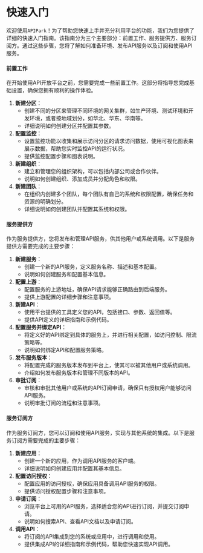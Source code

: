 # 快速入门

欢迎使用`APIPark`！为了帮助您快速上手并充分利用平台的功能，我们为您提供了详细的快速入门指南。该指南分为三个主要部分：前置工作、服务提供方、服务订阅方。通过这些步骤，您将了解如何准备环境、发布API服务以及订阅和使用API服务。

#### 前置工作

在开始使用API开放平台之前，您需要完成一些前置工作。这部分将指导您完成基础设置，确保您拥有顺利的操作体验。

1. **新建分区**：
   * 创建不同的分区来管理不同环境的网关集群，如生产环境、测试环境和开发环境，或者按地域划分，如华北、华东、华南等。
   * 详细说明如何创建分区并配置其参数。
2. **配置监控**：
   * 设置监控功能以收集和展示访问分区的请求访问数据，使用可视化图表来展示数据，帮助您实时监控API的运行状况。
   * 提供监控配置步骤和图表说明。
3. **新建组织**：
   * 建立和管理您的组织架构，可以包括内部公司或合作伙伴。
   * 说明如何创建组织、添加成员并分配角色和权限。
4. **新建团队**：
   * 在组织内创建多个团队，每个团队有自己的系统和权限配置，确保任务和资源的明确划分。
   * 详细说明如何创建团队并配置其系统和权限。

#### 服务提供方

作为服务提供方，您将发布和管理API服务，供其他用户或系统调用。以下是服务提供方需要完成的主要步骤：

1. **新建服务**：
   * 创建一个新的API服务，定义服务名称、描述和基本配置。
   * 说明如何创建服务和配置基本信息。
2. **配置上游**：
   * 配置服务的上游地址，确保API请求能够正确路由到后端服务。
   * 提供上游配置的详细步骤和注意事项。
3. **新建API**：
   * 使用平台提供的工具定义您的API，包括接口、参数、返回值等。
   * 提供API定义的详细指南和示例代码。
4. **配置服务并绑定API**：
   * 将定义好的API绑定到具体的服务上，并进行相关配置，如访问控制、限流策略等。
   * 说明如何绑定API和配置服务策略。
5. **发布服务版本**：
   * 将配置完成的服务版本发布到平台上，使其可以被其他用户或系统调用。
   * 介绍如何发布服务版本和管理不同版本的API。
6. **审批订阅**：
   * 审核和审批其他用户或系统的API订阅申请，确保只有授权用户能够访问API服务。
   * 说明审批订阅的流程和注意事项。

#### 服务订阅方

作为服务订阅方，您可以订阅和使用API服务，实现与其他系统的集成。以下是服务订阅方需要完成的主要步骤：

1. **新建应用**：
   * 创建一个新的应用，作为调用API服务的客户端。
   * 详细说明如何创建应用并配置其基本信息。
2. **配置访问授权**：
   * 配置应用的访问授权，确保应用具备调用API服务的权限。
   * 提供访问授权配置步骤和注意事项。
3. **申请订阅**：
   * 浏览平台上可用的API服务，选择适合您的API进行订阅，并提交订阅申请。
   * 说明如何搜索API、查看API文档以及申请订阅。
4. **调用API**：
   * 将订阅的API集成到您的系统或应用中，进行调用和使用。
   * 提供集成API的详细指南和示例代码，帮助您快速实现API调用。

